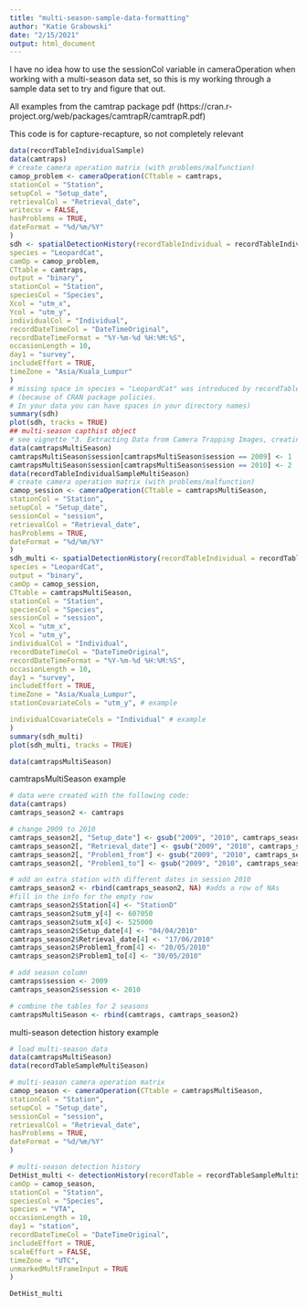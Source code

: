 ```yaml
---
title: "multi-season-sample-data-formatting"
author: "Katie Grabowski"
date: "2/15/2021"
output: html_document
---
```

I have no idea how to use the sessionCol variable in cameraOperation when working with a multi-season data set, so this is my working through a sample data set to try and figure that out. 

All examples from the camtrap package pdf (https://cran.r-project.org/web/packages/camtrapR/camtrapR.pdf)

This code is for capture-recapture, so not completely relevant
```r
data(recordTableIndividualSample)
data(camtraps)
# create camera operation matrix (with problems/malfunction)
camop_problem <- cameraOperation(CTtable = camtraps,
stationCol = "Station",
setupCol = "Setup_date",
retrievalCol = "Retrieval_date",
writecsv = FALSE,
hasProblems = TRUE,
dateFormat = "%d/%m/%Y"
)
sdh <- spatialDetectionHistory(recordTableIndividual = recordTableIndividualSample,
species = "LeopardCat",
camOp = camop_problem,
CTtable = camtraps,
output = "binary",
stationCol = "Station",
speciesCol = "Species",
Xcol = "utm_x",
Ycol = "utm_y",
individualCol = "Individual",
recordDateTimeCol = "DateTimeOriginal",
recordDateTimeFormat = "%Y-%m-%d %H:%M:%S",
occasionLength = 10,
day1 = "survey",
includeEffort = TRUE,
timeZone = "Asia/Kuala_Lumpur"
)
# missing space in species = "LeopardCat" was introduced by recordTableIndividual
# (because of CRAN package policies.
# In your data you can have spaces in your directory names)
summary(sdh)
plot(sdh, tracks = TRUE)
## multi-season capthist object
# see vignette "3. Extracting Data from Camera Trapping Images, creating occupancy & secr input"
data(camtrapsMultiSeason)
camtrapsMultiSeason$session[camtrapsMultiSeason$session == 2009] <- 1
camtrapsMultiSeason$session[camtrapsMultiSeason$session == 2010] <- 2
data(recordTableIndividualSampleMultiSeason)
# create camera operation matrix (with problems/malfunction)
camop_session <- cameraOperation(CTtable = camtrapsMultiSeason,
stationCol = "Station",
setupCol = "Setup_date",
sessionCol = "session",
retrievalCol = "Retrieval_date",
hasProblems = TRUE,
dateFormat = "%d/%m/%Y"
)
sdh_multi <- spatialDetectionHistory(recordTableIndividual = recordTableIndividualSampleMultiSeason,
species = "LeopardCat",
output = "binary",
camOp = camop_session,
CTtable = camtrapsMultiSeason,
stationCol = "Station",
speciesCol = "Species",
sessionCol = "session",
Xcol = "utm_x",
Ycol = "utm_y",
individualCol = "Individual",
recordDateTimeCol = "DateTimeOriginal",
recordDateTimeFormat = "%Y-%m-%d %H:%M:%S",
occasionLength = 10,
day1 = "survey",
includeEffort = TRUE,
timeZone = "Asia/Kuala_Lumpur",
stationCovariateCols = "utm_y", # example

individualCovariateCols = "Individual" # example
)
summary(sdh_multi)
plot(sdh_multi, tracks = TRUE)

data(camtrapsMultiSeason)
```

camtrapsMultiSeason example
```r

# data were created with the following code:
data(camtraps)
camtraps_season2 <- camtraps

# change 2009 to 2010
camtraps_season2[, "Setup_date"] <- gsub("2009", "2010", camtraps_season2[, "Setup_date"])
camtraps_season2[, "Retrieval_date"] <- gsub("2009", "2010", camtraps_season2[, "Retrieval_date"])
camtraps_season2[, "Problem1_from"] <- gsub("2009", "2010", camtraps_season2[, "Problem1_from"])
camtraps_season2[, "Problem1_to"] <- gsub("2009", "2010", camtraps_season2[, "Problem1_to"])

# add an extra station with different dates in session 2010
camtraps_season2 <- rbind(camtraps_season2, NA) #adds a row of NAs
#fill in the info for the empty row
camtraps_season2$Station[4] <- "StationD"
camtraps_season2$utm_y[4] <- 607050
camtraps_season2$utm_x[4] <- 525000
camtraps_season2$Setup_date[4] <- "04/04/2010"
camtraps_season2$Retrieval_date[4] <- "17/06/2010"
camtraps_season2$Problem1_from[4] <- "20/05/2010"
camtraps_season2$Problem1_to[4] <- "30/05/2010"

# add season column
camtraps$session <- 2009
camtraps_season2$session <- 2010

# combine the tables for 2 seasons
camtrapsMultiSeason <- rbind(camtraps, camtraps_season2)
```

multi-season detection history example
```r
# load multi-season data
data(camtrapsMultiSeason)
data(recordTableSampleMultiSeason)

# multi-season camera operation matrix
camop_season <- cameraOperation(CTtable = camtrapsMultiSeason,
stationCol = "Station",
setupCol = "Setup_date",
sessionCol = "session",
retrievalCol = "Retrieval_date",
hasProblems = TRUE,
dateFormat = "%d/%m/%Y"
)

# multi-season detection history
DetHist_multi <- detectionHistory(recordTable = recordTableSampleMultiSeason,
camOp = camop_season,
stationCol = "Station",
speciesCol = "Species",
species = "VTA",
occasionLength = 10,
day1 = "station",
recordDateTimeCol = "DateTimeOriginal",
includeEffort = TRUE,
scaleEffort = FALSE,
timeZone = "UTC",
unmarkedMultFrameInput = TRUE
)

DetHist_multi
```